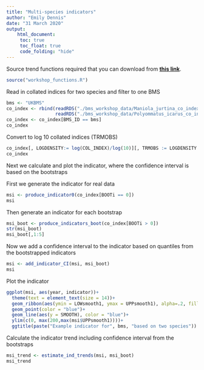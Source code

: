 ```yaml
---
title: "Multi-species indicators"
author: "Emily Dennis"
date: "31 March 2020"
output: 
    html_document:
     toc: true
     toc_float: true
     code_folding: "hide"
---
```


Source trend functions required that you can download from [**this link**](workshop_functions.R).

```r
source("workshop_functions.R")
```


Read in collated indices for two species and filter to one BMS
```r
bms <- "UKBMS"
co_index <- rbind(readRDS("./bms_workshop_data/Maniola_jurtina_co_index_boot.rds"),
                  readRDS("./bms_workshop_data/Polyommatus_icarus_co_index_boot.rds"))
co_index <- co_index[BMS_ID == bms]
co_index
```

Convert to log 10 collated indices (TRMOBS) 
```r
co_index[, LOGDENSITY:= log(COL_INDEX)/log(10)][, TRMOBS := LOGDENSITY - mean(LOGDENSITY) + 2, by = .(SPECIES, BOOTi)]
co_index
```

Next we calculate and plot the indicator, where the confidence interval is based on the bootstraps

First we generate the indicator for real data
```r
msi <- produce_indicator0(co_index[BOOTi == 0])
msi
```

Then generate an indicator for each bootstrap
```r
msi_boot <- produce_indicators_boot(co_index[BOOTi > 0])
str(msi_boot)
msi_boot[,1:5]
```

Now we add a confidence interval to the indicator based on quantiles from the bootstrapped indicators
```r
msi <- add_indicator_CI(msi, msi_boot)
msi
```


Plot the indicator
```r
ggplot(msi, aes(year, indicator))+
  theme(text = element_text(size = 14))+
  geom_ribbon(aes(ymin = LOWsmooth1, ymax = UPPsmooth1), alpha=.2, fill = "blue")+
  geom_point(color = "blue")+
  geom_line(aes(y = SMOOTH), color = "blue")+
  ylim(c(0, max(200,max(msi$UPPsmooth1))))+
  ggtitle(paste("Example indicator for", bms, "based on two species"))

```

Calculate the indicator trend including confidence interval from the bootstraps
```r
msi_trend <- estimate_ind_trends(msi, msi_boot)
msi_trend
```



